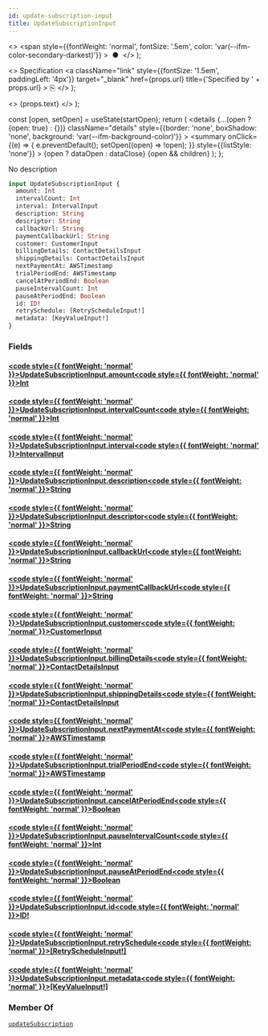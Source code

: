 ```yaml
---
id: update-subscription-input
title: UpdateSubscriptionInput
---
```


  <>
    <span
      style={{fontWeight: 'normal', fontSize: '.5em', color: 'var(--ifm-color-secondary-darkest)'}}
    >
      &nbsp;●&nbsp;
    </span>
  </>
);

  <>
    Specification
    <a
      className="link"
      style={{fontSize: '1.5em', paddingLeft: '4px'}}
      target="_blank"
      href={props.url}
      title={'Specified by ' + props.url}
    >
      ⎘
    </a>
  </>
);

  <>
    <span className={props.class}>{props.text}</span>
  </>
);


  const [open, setOpen] = useState(startOpen);
  return (
    <details
      {...(open ? {open: true} : {})}
      className="details"
      style={{border: 'none', boxShadow: 'none', background: 'var(--ifm-background-color)'}}
    >
      <summary
        onClick={(e) => {
          e.preventDefault();
          setOpen((open) => !open);
        }}
        style={{listStyle: 'none'}}
      >
        {open ? dataOpen : dataClose}
      </summary>
      {open && children}
    </details>
  );
};

No description

```graphql
input UpdateSubscriptionInput {
  amount: Int
  intervalCount: Int
  interval: IntervalInput
  description: String
  descriptor: String
  callbackUrl: String
  paymentCallbackUrl: String
  customer: CustomerInput
  billingDetails: ContactDetailsInput
  shippingDetails: ContactDetailsInput
  nextPaymentAt: AWSTimestamp
  trialPeriodEnd: AWSTimestamp
  cancelAtPeriodEnd: Boolean
  pauseIntervalCount: Int
  pauseAtPeriodEnd: Boolean
  id: ID!
  retrySchedule: [RetryScheduleInput!]
  metadata: [KeyValueInput!]
}
```

### Fields

#### [<code style={{ fontWeight: 'normal' }}>UpdateSubscriptionInput.<b>amount</b></code>](#)<Bullet />[<code style={{ fontWeight: 'normal' }}><b>Int</b></code>](/docs/apis/graphql/types/scalars/int.mdx) <Badge class="badge badge--secondary " text="scalar"/>

#### [<code style={{ fontWeight: 'normal' }}>UpdateSubscriptionInput.<b>intervalCount</b></code>](#)<Bullet />[<code style={{ fontWeight: 'normal' }}><b>Int</b></code>](/docs/apis/graphql/types/scalars/int.mdx) <Badge class="badge badge--secondary " text="scalar"/>

#### [<code style={{ fontWeight: 'normal' }}>UpdateSubscriptionInput.<b>interval</b></code>](#)<Bullet />[<code style={{ fontWeight: 'normal' }}><b>IntervalInput</b></code>](/docs/apis/graphql/types/enums/interval-input.mdx) <Badge class="badge badge--secondary " text="enum"/>

#### [<code style={{ fontWeight: 'normal' }}>UpdateSubscriptionInput.<b>description</b></code>](#)<Bullet />[<code style={{ fontWeight: 'normal' }}><b>String</b></code>](/docs/apis/graphql/types/scalars/string.mdx) <Badge class="badge badge--secondary " text="scalar"/>

#### [<code style={{ fontWeight: 'normal' }}>UpdateSubscriptionInput.<b>descriptor</b></code>](#)<Bullet />[<code style={{ fontWeight: 'normal' }}><b>String</b></code>](/docs/apis/graphql/types/scalars/string.mdx) <Badge class="badge badge--secondary " text="scalar"/>

#### [<code style={{ fontWeight: 'normal' }}>UpdateSubscriptionInput.<b>callbackUrl</b></code>](#)<Bullet />[<code style={{ fontWeight: 'normal' }}><b>String</b></code>](/docs/apis/graphql/types/scalars/string.mdx) <Badge class="badge badge--secondary " text="scalar"/>

#### [<code style={{ fontWeight: 'normal' }}>UpdateSubscriptionInput.<b>paymentCallbackUrl</b></code>](#)<Bullet />[<code style={{ fontWeight: 'normal' }}><b>String</b></code>](/docs/apis/graphql/types/scalars/string.mdx) <Badge class="badge badge--secondary " text="scalar"/>

#### [<code style={{ fontWeight: 'normal' }}>UpdateSubscriptionInput.<b>customer</b></code>](#)<Bullet />[<code style={{ fontWeight: 'normal' }}><b>CustomerInput</b></code>](/docs/apis/graphql/types/inputs/customer-input.mdx) <Badge class="badge badge--secondary " text="input"/>

#### [<code style={{ fontWeight: 'normal' }}>UpdateSubscriptionInput.<b>billingDetails</b></code>](#)<Bullet />[<code style={{ fontWeight: 'normal' }}><b>ContactDetailsInput</b></code>](/docs/apis/graphql/types/inputs/contact-details-input.mdx) <Badge class="badge badge--secondary " text="input"/>

#### [<code style={{ fontWeight: 'normal' }}>UpdateSubscriptionInput.<b>shippingDetails</b></code>](#)<Bullet />[<code style={{ fontWeight: 'normal' }}><b>ContactDetailsInput</b></code>](/docs/apis/graphql/types/inputs/contact-details-input.mdx) <Badge class="badge badge--secondary " text="input"/>

#### [<code style={{ fontWeight: 'normal' }}>UpdateSubscriptionInput.<b>nextPaymentAt</b></code>](#)<Bullet />[<code style={{ fontWeight: 'normal' }}><b>AWSTimestamp</b></code>](/docs/apis/graphql/types/scalars/awstimestamp.mdx) <Badge class="badge badge--secondary " text="scalar"/>

#### [<code style={{ fontWeight: 'normal' }}>UpdateSubscriptionInput.<b>trialPeriodEnd</b></code>](#)<Bullet />[<code style={{ fontWeight: 'normal' }}><b>AWSTimestamp</b></code>](/docs/apis/graphql/types/scalars/awstimestamp.mdx) <Badge class="badge badge--secondary " text="scalar"/>

#### [<code style={{ fontWeight: 'normal' }}>UpdateSubscriptionInput.<b>cancelAtPeriodEnd</b></code>](#)<Bullet />[<code style={{ fontWeight: 'normal' }}><b>Boolean</b></code>](/docs/apis/graphql/types/scalars/boolean.mdx) <Badge class="badge badge--secondary " text="scalar"/>

#### [<code style={{ fontWeight: 'normal' }}>UpdateSubscriptionInput.<b>pauseIntervalCount</b></code>](#)<Bullet />[<code style={{ fontWeight: 'normal' }}><b>Int</b></code>](/docs/apis/graphql/types/scalars/int.mdx) <Badge class="badge badge--secondary " text="scalar"/>

#### [<code style={{ fontWeight: 'normal' }}>UpdateSubscriptionInput.<b>pauseAtPeriodEnd</b></code>](#)<Bullet />[<code style={{ fontWeight: 'normal' }}><b>Boolean</b></code>](/docs/apis/graphql/types/scalars/boolean.mdx) <Badge class="badge badge--secondary " text="scalar"/>

#### [<code style={{ fontWeight: 'normal' }}>UpdateSubscriptionInput.<b>id</b></code>](#)<Bullet />[<code style={{ fontWeight: 'normal' }}><b>ID!</b></code>](/docs/apis/graphql/types/scalars/id.mdx) <Badge class="badge badge--secondary badge--non_null" text="non-null"/> <Badge class="badge badge--secondary " text="scalar"/>

#### [<code style={{ fontWeight: 'normal' }}>UpdateSubscriptionInput.<b>retrySchedule</b></code>](#)<Bullet />[<code style={{ fontWeight: 'normal' }}><b>[RetryScheduleInput!]</b></code>](/docs/apis/graphql/types/inputs/retry-schedule-input.mdx) <Badge class="badge badge--secondary " text="list"/> <Badge class="badge badge--secondary " text="input"/>

#### [<code style={{ fontWeight: 'normal' }}>UpdateSubscriptionInput.<b>metadata</b></code>](#)<Bullet />[<code style={{ fontWeight: 'normal' }}><b>[KeyValueInput!]</b></code>](/docs/apis/graphql/types/inputs/key-value-input.mdx) <Badge class="badge badge--secondary " text="list"/> <Badge class="badge badge--secondary " text="input"/>

### Member Of

[`updateSubscription`](/docs/apis/graphql/operations/mutations/update-subscription.mdx) <Badge class="badge badge--secondary badge--relation" text="mutation"/>
